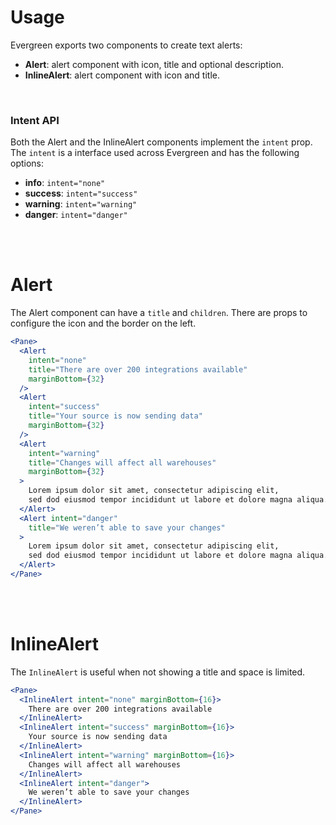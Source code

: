 # Usage
Evergreen exports two components to create text alerts:
- **Alert**: alert component with icon, title and optional description.
- **InlineAlert**: alert component with icon and title.

<br />

### Intent API

Both the Alert and the InlineAlert components implement the `intent` prop.
The `intent` is a interface used across Evergreen and has the following options:
- **info**: `intent="none"`
- **success**: `intent="success"`
- **warning**: `intent="warning"`
- **danger**: `intent="danger"`

<br />
<br />

# Alert

The Alert component can have a `title` and `children`.
There are props to configure the icon and the border on the left.

```jsx
<Pane>
  <Alert
    intent="none"
    title="There are over 200 integrations available"
    marginBottom={32}
  />
  <Alert
    intent="success"
    title="Your source is now sending data"
    marginBottom={32}
  />
  <Alert
    intent="warning"
    title="Changes will affect all warehouses"
    marginBottom={32}
  >
    Lorem ipsum dolor sit amet, consectetur adipiscing elit, 
    sed dod eiusmod tempor incididunt ut labore et dolore magna aliqua.
  </Alert>
  <Alert intent="danger" 
    title="We weren’t able to save your changes"
  >
    Lorem ipsum dolor sit amet, consectetur adipiscing elit, 
    sed dod eiusmod tempor incididunt ut labore et dolore magna aliqua.
  </Alert>
</Pane>
```

<br />
<br />


# InlineAlert

The `InlineAlert` is useful when not showing a title and space is limited.

```jsx
<Pane>
  <InlineAlert intent="none" marginBottom={16}>
    There are over 200 integrations available
  </InlineAlert>
  <InlineAlert intent="success" marginBottom={16}>
    Your source is now sending data
  </InlineAlert>
  <InlineAlert intent="warning" marginBottom={16}>
    Changes will affect all warehouses
  </InlineAlert>
  <InlineAlert intent="danger">
    We weren’t able to save your changes
  </InlineAlert>
</Pane>
```
